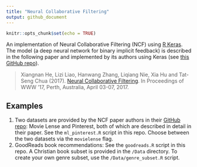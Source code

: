 ```yaml
---
title: "Neural Collaborative Filtering"
output: github_document
---
```


```r
knitr::opts_chunk$set(echo = TRUE)
```


An implementation of Neural Collaborative Filtering (NCF) using [R Keras](https://keras.rstudio.com/index.html). The model (a deep neural network for binary implicit feedback) is described in the following paper and implemented by its authors using Keras (see [this GitHub repo](https://github.com/hexiangnan/neural_collaborative_filtering)).


> Xiangnan He, Lizi Liao, Hanwang Zhang, Liqiang Nie, Xia Hu and Tat-Seng Chua (2017). [Neural Collaborative Filtering](https://dl.acm.org/doi/10.1145/3038912.3052569). In Proceedings of WWW '17, Perth, Australia, April 03-07, 2017.


## Examples

1. Two datasets are provided by the NCF paper authors in their [GitHub repo](https://github.com/hexiangnan/neural_collaborative_filtering/tree/master/Data): Movie Lense and Pinterest, both of which are described in detail in their paper. See the `ml_pinterest.R` script in this repo. Choose between the two datasets via the `movielense` flag.
2. GoodReads book recommendations: See the `goodreads.R` script in this repo. A Christian book subset is provided in the `/Data` directory. To create your own genre subset, use the `/Data/genre_subset.R` script.
